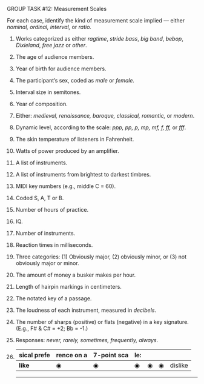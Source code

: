 

[GROUP TASK #12:]{.small} Measurement Scales

For each case, identify the kind of measurement scale implied ---
either *nominal, ordinal, interval,* or *ratio.*

1.  Works categorized as either *ragtime*, *stride bass*, *big band*,
    *bebop*, *Dixieland*, *free jazz* or *other*.
    
    
2.  The age of audience members.
    
    
3.  Year of birth for audience members.
    
    
4.  The participant's sex, coded as *male* or *female.*
    
    
5.  Interval size in semitones.
    
    
6.  Year of composition.
    
    
7.  Either: *medieval, renaissance, baroque, classical, romantic,* or
    *modern*.
    
    
8.  Dynamic level, according to the scale: *ppp, pp, p, mp, mf, f,
    ff,* or *fff*.
    
    
9.  The skin temperature of listeners in Fahrenheit.
    
    
10. Watts of power produced by an amplifier.
    
    
11. A list of instruments.
    
    
12. A list of instruments from brightest to darkest timbres.
    
    
13. MIDI key numbers (e.g., middle C = 60).
    
    
14. Coded S, A, T or B.
    
    
15. Number of hours of practice.
    
    
16. IQ.
    
    
17. Number of instruments.
    
    
18. Reaction times in milliseconds.
    
    
19. Three categories: (1) Obviously major, (2) obviously minor, or (3)
    not obviously major or minor.
    
    
20. The amount of money a busker makes per hour.
    
    
21. Length of hairpin markings in centimeters.
    
    
22. The notated key of a passage.
    
    
23. The loudness of each instrument, measured in *decibels*.
    
    
24. The number of sharps (positive) or flats (negative) in a key
    signature. (E.g., F# & C# = +2; Bb = -1.)
    
    
25. Responses: *never, rarely, sometimes, frequently, always*.
    
    
26. Musical preference on a 7-point scale:
      ---------- ---------- ---------- ---------- ---------- ---------- ----------
      **like**   ◉          ◉          ◉          ◉          ◉          dislike

      ---------- ---------- ---------- ---------- ---------- ---------- ----------




